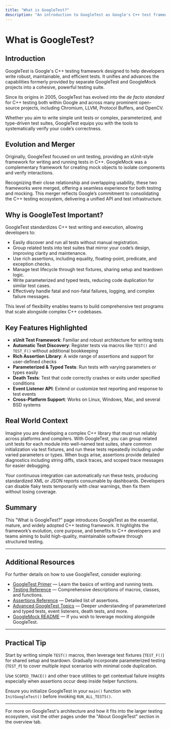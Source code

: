 ```yaml
---
title: "What is GoogleTest?"
description: "An introduction to GoogleTest as Google's C++ test framework. Learn about its evolution through the merger of GoogleTest and GoogleMock, and discover why it has become the standard for unit testing in many open-source and internal projects worldwide."
---
```


# What is GoogleTest?

## Introduction

GoogleTest is Google's C++ testing framework designed to help developers write robust, maintainable, and efficient tests. It unifies and advances the capabilities formerly provided by separate GoogleTest and GoogleMock projects into a cohesive, powerful testing suite.

Since its origins in 2005, GoogleTest has evolved into the *de facto standard* for C++ testing both within Google and across many prominent open-source projects, including Chromium, LLVM, Protocol Buffers, and OpenCV.

Whether you aim to write simple unit tests or complex, parameterized, and type-driven test suites, GoogleTest equips you with the tools to systematically verify your code’s correctness.

## Evolution and Merger

Originally, GoogleTest focused on unit testing, providing an xUnit-style framework for writing and running tests in C++. GoogleMock was a complementary framework for creating mock objects to isolate components and verify interactions.

Recognizing their close relationship and overlapping usability, these two frameworks were merged, offering a seamless experience for both testing and mocking. This merger reflects Google’s commitment to consolidating the C++ testing ecosystem, delivering a unified API and test infrastructure.

## Why is GoogleTest Important?

GoogleTest standardizes C++ test writing and execution, allowing developers to:

- Easily discover and run all tests without manual registration.
- Group related tests into test suites that mirror your code’s design, improving clarity and maintenance.
- Use rich assertions, including equality, floating-point, predicate, and exception checks.
- Manage test lifecycle through test fixtures, sharing setup and teardown logic.
- Write parameterized and typed tests, reducing code duplication for similar test cases.
- Effectively handle fatal and non-fatal failures, logging, and complex failure messages.

This level of flexibility enables teams to build comprehensive test programs that scale alongside complex C++ codebases.

## Key Features Highlighted

- **xUnit Test Framework**: Familiar and robust architecture for writing tests
- **Automatic Test Discovery**: Register tests via macros like `TEST()` and `TEST_F()` without additional bookkeeping
- **Rich Assertion Library**: A wide range of assertions and support for user-defined checks
- **Parameterized & Typed Tests**: Run tests with varying parameters or types easily
- **Death Tests**: Test that code correctly crashes or exits under specified conditions
- **Event Listener API**: Extend or customize test reporting and response to test events
- **Cross-Platform Support**: Works on Linux, Windows, Mac, and several BSD systems

## Real World Context

Imagine you are developing a complex C++ library that must run reliably across platforms and compilers. With GoogleTest, you can group related unit tests for each module into well-named test suites, share common initialization via test fixtures, and run these tests repeatedly including under varied parameters or types. When bugs arise, assertions provide detailed diagnostics including string diffs, stack traces, and scoped trace messages for easier debugging.

Your continuous integration can automatically run these tests, producing standardized XML or JSON reports consumable by dashboards. Developers can disable flaky tests temporarily with clear warnings, then fix them without losing coverage.

## Summary

This "What is GoogleTest?" page introduces GoogleTest as the essential, mature, and widely adopted C++ testing framework. It highlights the framework’s evolution, core purpose, and benefits to C++ developers and teams aiming to build high-quality, maintainable software through structured testing.

---

## Additional Resources

For further details on how to use GoogleTest, consider exploring:

- [GoogleTest Primer](https://google.github.io/googletest/primer.html) — Learn the basics of writing and running tests.
- [Testing Reference](reference/testing.md) — Comprehensive descriptions of macros, classes, and functions.
- [Assertions Reference](reference/assertions.md) — Detailed list of assertions.
- [Advanced GoogleTest Topics](docs/advanced.md) — Deeper understanding of parameterized and typed tests, event listeners, death tests, and more.
- [GoogleMock README](googlemock/README.md) — If you wish to leverage mocking alongside GoogleTest.

---

## Practical Tip

Start by writing simple `TEST()` macros, then leverage test fixtures (`TEST_F()`) for shared setup and teardown. Gradually incorporate parameterized testing (`TEST_P`) to cover multiple input scenarios with minimal code duplication.

Use `SCOPED_TRACE()` and other trace utilities to get contextual failure insights especially when assertions occur deep inside helper functions.

Ensure you initialize GoogleTest in your `main()` function with `InitGoogleTest()` before invoking `RUN_ALL_TESTS()`.

---

For more on GoogleTest's architecture and how it fits into the larger testing ecosystem, visit the other pages under the "About GoogleTest" section in the overview tab.